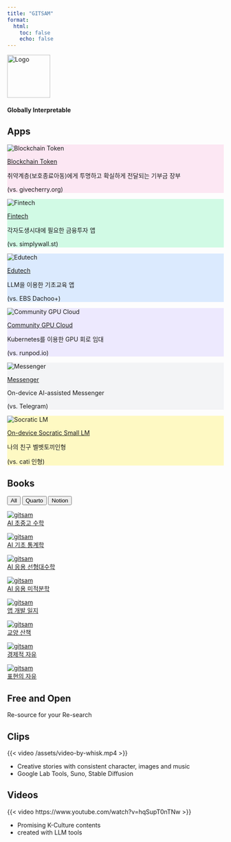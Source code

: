 ```yaml
---
title: "GITSAM"
format:
  html:
    toc: false
    echo: false
---
```


<div class="text-center">
  <img src="assets/logo.png" alt="Logo" width="100" height="100" />
  <h4>Globally Interpretable</h4><h3><span class="text blue"></span></h3>
</div>

<script>
  const words = ["Tech", "Science", "Art", "Math"];
  const colors = ["blue", "green", "yellow", "red"];
  const text = document.querySelector(".text");

  function* generator() {
    let index = 0;
    while (true) {
      yield index++;
      if (index >= words.length) index = 0;
    }
  }

  function printChar(word) {
    let i = 0;
    text.innerHTML = "";
    text.className = "text " + colors[words.indexOf(word)];
    const id = setInterval(() => {
      if (i >= word.length) {
        clearInterval(id);
        setTimeout(deleteChar, 800);
      } else {
        text.innerHTML += word[i];
        i++;
      }
    }, 150);
  }

  function deleteChar() {
    let word = text.innerHTML;
    let i = word.length;
    const id = setInterval(() => {
      if (i > 0) {
        text.innerHTML = word.substring(0, --i);
      } else {
        text.className = "text";
        printChar(words[gen.next().value]);
        clearInterval(id);
      }
    }, 100);
  }

  const gen = generator();
  printChar(words[gen.next().value]);
</script>

## Apps

<div class="feature-grid">

<div class="feature-card" style="background-color: #FCE7F3;">
  <img src="assets/logo-pink.png" alt="Blockchain Token" />
  <p class="feature-title">
    <a href="https://www.gitsam.com/">Blockchain Token</a>
  </p>
  <p class="feature-text">
    취약계층(보호종료아동)에게 투명하고 확실하게 전달되는 기부금 장부
  </p>
  <p class="feature-subtext">
    (vs. givecherry.org)
  </p>
</div>

<div class="feature-card" style="background-color: #D1FAE5;">
  <img src="assets/logo-green.png" alt="Fintech" />
  <p class="feature-title">
    <a href="https://www.gitsam.com/">Fintech</a>
  </p>
  <p class="feature-text">
    각자도생시대에 필요한 금융투자 앱
  </p>
  <p class="feature-subtext">
    (vs. simplywall.st)
  </p>
</div>

<div class="feature-card" style="background-color: #DBEAFE;">
  <img src="assets/logo-blue.png" alt="Edutech" />
  <p class="feature-title">
    <a href="https://www.gitsam.com/">Edutech</a>
  </p>
  <p class="feature-text">
    LLM을 이용한 기초교육 앱
  </p>
  <p class="feature-subtext">
    (vs. EBS Dachoo+)
  </p>
</div>

<div class="feature-card" style="background-color: #EDE9FE;">
  <img src="assets/logo-violet.png" alt="Community GPU Cloud" />
  <p class="feature-title">
    <a href="https://www.gitsam.com/">Community GPU Cloud</a>
  </p>
  <p class="feature-text">
    Kubernetes를 이용한 GPU 회로 임대
  </p>
  <p class="feature-subtext">
    (vs. runpod.io)
  </p>
</div>

<div class="feature-card" style="background-color: #F3F4F6;">
  <img src="assets/logo-gray.png" alt="Messenger" />
  <p class="feature-title">
    <a href="https://www.gitsam.com/">Messenger</a>
  </p>
  <p class="feature-text">
    On-device AI-assisted Messenger
  </p>
  <p class="feature-subtext">
    (vs. Telegram)
  </p>
</div>

<div class="feature-card" style="background-color: #FEF9C3;">
  <img src="assets/logo-yellow.png" alt="Socratic LM" />
  <p class="feature-title">
    <a href="https://www.gitsam.com/">On-device Socratic Small LM</a>
  </p>
  <p class="feature-text">
     나의 친구 벨벳토끼인형
  </p>
  <p class="feature-subtext">
    (vs. cati 인형)
  </p>
</div>

</div>

## Books

<!-- 태그 필터 버튼 -->
<div id="tag-filter">
  <button onclick="filterBooks('all')">All</button>
  <button onclick="filterBooks('quarto')">Quarto</button>
  <button onclick="filterBooks('notion')">Notion</button>
</div>

<div class="book-grid">

<div class="book-card" data-tags="quarto">
  <a href="book-ai-math/index.html" target="_blank">
    <img src="/assets/cover-math.png" alt="gitsam" />
    <div class="book-title">AI 초중고 수학</div>
  </a>
</div>

<div class="book-card" data-tags="quarto">
  <a href="book-ai-stats/index.html" target="_blank">
    <img src="/assets/cover-stats.png" alt="gitsam" />
    <div class="book-title">AI 기초 통계학</div>
  </a>
</div>

<div class="book-card" data-tags="quarto">
  <a href="book-ai-algebra/index.html" target="_blank">
    <img src="/assets/cover-algebra.png" alt="gitsam" />
    <div class="book-title">AI 응용 선형대수학</div>
  </a>
</div>

<div class="book-card" data-tags="quarto">
  <a href="book-ai-calculus/index.html" target="_blank">
    <img src="/assets/cover-calculus.png" alt="gitsam" />
    <div class="book-title">AI 응용 미적분학</div>
  </a>
</div>

<div class="book-card" data-tags="notion">
  <a href="https://gitsam.notion.site/AI-Dev-Log-1fbd716ee0de801a8a22e31dc6b9c719" target="_blank">
    <img src="/assets/cover-app-log.png" alt="gitsam" />
    <div class="book-title">앱 개발 일지</div>
  </a>
</div>

<div class="book-card" data-tags="notion">
  <a href="https://gitsam.notion.site/ab09bfb8292b464a846d55e7d3df7a8d?v=ac5787ddcbfe48958d3a8d2777c59c5c" target="_blank">
    <img src="/assets/cover-liberal-arts.png" alt="gitsam" />
    <div class="book-title">교양 산책</div>
  </a>
</div>

<div class="book-card" data-tags="notion">
  <a href="https://gitsam.notion.site/179d716ee0de8051bbadeac43a1600f1?v=58f18a25682848129e3293e8262bb370" target="_blank">
    <img src="/assets/cover-theory.png" alt="gitsam" />
    <div class="book-title">경제적 자유</div>
  </a>
</div>

<div class="book-card" data-tags="notion">
  <a href="https://gitsam.notion.site/20ad716ee0de80fdacd7fe3516c4b608?v=20ad716ee0de801ea051000ce11ecfac" target="_blank">
    <img src="/assets/cover-han.png" alt="gitsam" />
    <div class="book-title">표현의 자유</div>
  </a>
</div>

</div>

<script>
  function filterBooks(tag, btn) {
    const cards = document.querySelectorAll('.book-card');
    cards.forEach(card => {
      const tags = card.getAttribute('data-tags').split(' ');
      if (tag === 'all' || tags.includes(tag)) {
        card.style.display = 'block';
      } else {
        card.style.display = 'none';
      }
    });

    // === 버튼 활성화(active) 상태 관리 ===
    const buttons = document.querySelectorAll('#tag-filter button');
    buttons.forEach(b => b.classList.remove('active'));
    btn.classList.add('active');
  }
</script>


::: {.callout-note}

## Free and Open

Re-source for your Re-search

:::

::: {.panel-tabset}

## Clips

{{< video /assets/video-by-whisk.mp4 >}}

- Creative stories with consistent character, images and music
- Google Lab Tools, Suno, Stable Diffusion

## Videos

{{< video https://www.youtube.com/watch?v=hqSupT0nTNw >}}

- Promising K-Culture contents
- created with LLM tools

:::